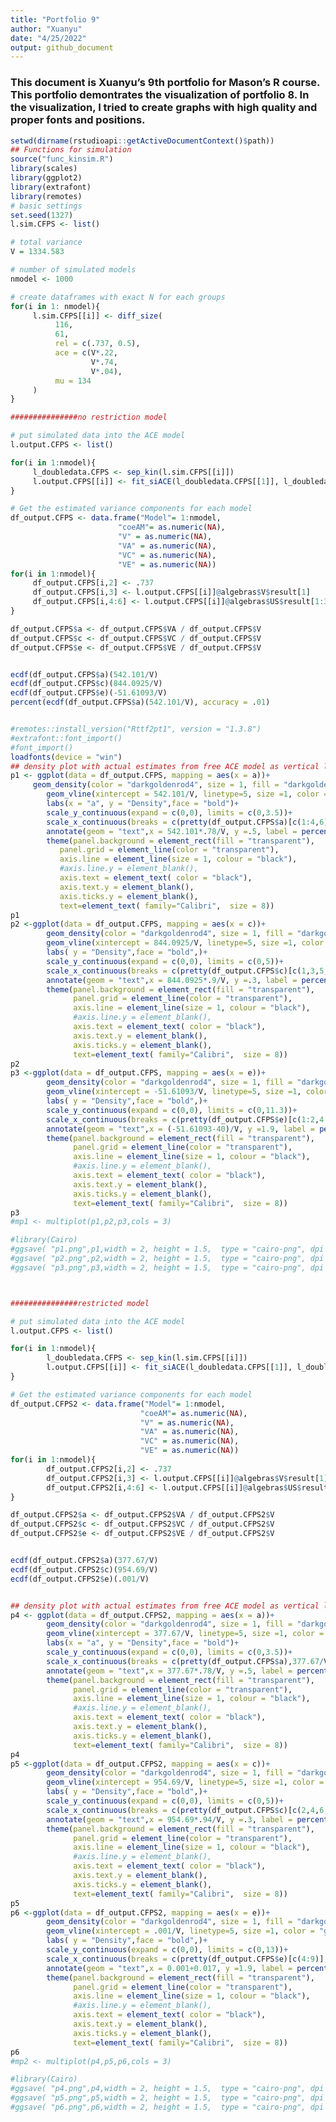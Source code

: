 ```yaml
---
title: "Portfolio 9"
author: "Xuanyu"
date: "4/25/2022"
output: github_document
---
```


### This document is Xuanyu's 9th portfolio for Mason's R course. This portfolio demontrates the visualization of portfolio 8. In the visualization, I tried to create graphs with high quality and proper fonts and positions. 


```r
setwd(dirname(rstudioapi::getActiveDocumentContext()$path))
## Functions for simulation
source("func_kinsim.R")
library(scales)
library(ggplot2)
library(extrafont)
library(remotes)
# basic settings
set.seed(1327)
l.sim.CFPS <- list()

# total variance
V = 1334.583

# number of simulated models
nmodel <- 1000

# create dataframes with exact N for each groups
for(i in 1: nmodel){
     l.sim.CFPS[[i]] <- diff_size(
          116,
          61,
          rel = c(.737, 0.5),
          ace = c(V*.22,
                  V*.74,
                  V*.04),
          mu = 134
     )
}

###############no restriction model

# put simulated data into the ACE model
l.output.CFPS <- list()

for(i in 1:nmodel){
     l_doubledata.CFPS <- sep_kin(l.sim.CFPS[[i]])
     l.output.CFPS[[i]] <- fit_siACE(l_doubledata.CFPS[[1]], l_doubledata.CFPS[[2]],.737 , elbound = FALSE )
}

# Get the estimated variance components for each model
df_output.CFPS <- data.frame("Model"= 1:nmodel, 
                        "coeAM"= as.numeric(NA),
                        "V" = as.numeric(NA),
                        "VA" = as.numeric(NA),
                        "VC" = as.numeric(NA),
                        "VE" = as.numeric(NA))
for(i in 1:nmodel){
     df_output.CFPS[i,2] <- .737
     df_output.CFPS[i,3] <- l.output.CFPS[[i]]@algebras$V$result[1]
     df_output.CFPS[i,4:6] <- l.output.CFPS[[i]]@algebras$US$result[1:3]
}

df_output.CFPS$a <- df_output.CFPS$VA / df_output.CFPS$V
df_output.CFPS$c <- df_output.CFPS$VC / df_output.CFPS$V
df_output.CFPS$e <- df_output.CFPS$VE / df_output.CFPS$V


ecdf(df_output.CFPS$a)(542.101/V)
ecdf(df_output.CFPS$c)(844.0925/V)
ecdf(df_output.CFPS$e)(-51.61093/V) 
percent(ecdf(df_output.CFPS$a)(542.101/V), accuracy = .01)


#remotes::install_version("Rttf2pt1", version = "1.3.8")
#extrafont::font_import()
#font_import()
loadfonts(device = "win")
## density plot with actual estimates from free ACE model as vertical lines
p1 <- ggplot(data = df_output.CFPS, mapping = aes(x = a))+
     geom_density(color = "darkgoldenrod4", size = 1, fill = "darkgoldenrod3", alpha = .2)+ 
        geom_vline(xintercept = 542.101/V, linetype=5, size =1, color = "goldenrod3")+
        labs(x = "a", y = "Density",face = "bold")+
        scale_y_continuous(expand = c(0,0), limits = c(0,3.5))+
        scale_x_continuous(breaks = c(pretty(df_output.CFPS$a)[c(1:4,6)],542.101/V), labels = label_number(accuracy = 0.01))+
        annotate(geom = "text",x = 542.101*.78/V, y =.5, label = percent(ecdf(df_output.CFPS$a)(542.101/V), accuracy = .01), family="Calibri", color = "gray40",size = 2)+
        theme(panel.background = element_rect(fill = "transparent"),
           panel.grid = element_line(color = "transparent"),
           axis.line = element_line(size = 1, colour = "black"),
           #axis.line.y = element_blank(),
           axis.text = element_text( color = "black"),
           axis.text.y = element_blank(),
           axis.ticks.y = element_blank(),
           text=element_text( family="Calibri",  size = 8))
p1
p2 <-ggplot(data = df_output.CFPS, mapping = aes(x = c))+
        geom_density(color = "darkgoldenrod4", size = 1, fill = "darkgoldenrod3", alpha = .2)+ 
        geom_vline(xintercept = 844.0925/V, linetype=5, size =1, color = "goldenrod3")+
        labs( y = "Density",face = "bold",)+
        scale_y_continuous(expand = c(0,0), limits = c(0,5))+
        scale_x_continuous(breaks = c(pretty(df_output.CFPS$c)[c(1,3,5,7,9)],844.0925/V), labels = label_number(accuracy = 0.01))+
        annotate(geom = "text",x = 844.0925*.9/V, y =.3, label = percent(ecdf(df_output.CFPS$c)(844.0925/V), accuracy = .01), family="Calibri", color = "gray40",size = 2)+
        theme(panel.background = element_rect(fill = "transparent"),
              panel.grid = element_line(color = "transparent"),
              axis.line = element_line(size = 1, colour = "black"),
              #axis.line.y = element_blank(),
              axis.text = element_text( color = "black"),
              axis.text.y = element_blank(),
              axis.ticks.y = element_blank(),
              text=element_text( family="Calibri",  size = 8))
p2
p3 <-ggplot(data = df_output.CFPS, mapping = aes(x = e))+
        geom_density(color = "darkgoldenrod4", size = 1, fill = "darkgoldenrod3", alpha = .2)+ 
        geom_vline(xintercept = -51.61093/V, linetype=5, size =1, color = "goldenrod3")+
        labs( y = "Density",face = "bold",)+
        scale_y_continuous(expand = c(0,0), limits = c(0,11.3))+
        scale_x_continuous(breaks = c(pretty(df_output.CFPS$e)[c(1:2,4:9)],-51.61093/V), labels = label_number(accuracy = 0.01))+
        annotate(geom = "text",x = (-51.61093-40)/V, y =1.9, label = percent(ecdf(df_output.CFPS$e)(-51.61093/V), accuracy = .01), family="Calibri", color = "gray40",size = 2)+
        theme(panel.background = element_rect(fill = "transparent"),
              panel.grid = element_line(color = "transparent"),
              axis.line = element_line(size = 1, colour = "black"),
              #axis.line.y = element_blank(),
              axis.text = element_text( color = "black"),
              axis.text.y = element_blank(),
              axis.ticks.y = element_blank(),
              text=element_text( family="Calibri",  size = 8))
p3
#mp1 <- multiplot(p1,p2,p3,cols = 3)

#library(Cairo)
#ggsave( "p1.png",p1,width = 2, height = 1.5,  type = "cairo-png", dpi = 900)
#ggsave( "p2.png",p2,width = 2, height = 1.5,  type = "cairo-png", dpi = 900)
#ggsave( "p3.png",p3,width = 2, height = 1.5,  type = "cairo-png", dpi = 900)



###############restricted model

# put simulated data into the ACE model
l.output.CFPS <- list()

for(i in 1:nmodel){
        l_doubledata.CFPS <- sep_kin(l.sim.CFPS[[i]])
        l.output.CFPS[[i]] <- fit_siACE(l_doubledata.CFPS[[1]], l_doubledata.CFPS[[2]],.737 , elbound = TRUE )
}

# Get the estimated variance components for each model
df_output.CFPS2 <- data.frame("Model"= 1:nmodel, 
                             "coeAM"= as.numeric(NA),
                             "V" = as.numeric(NA),
                             "VA" = as.numeric(NA),
                             "VC" = as.numeric(NA),
                             "VE" = as.numeric(NA))
for(i in 1:nmodel){
        df_output.CFPS2[i,2] <- .737
        df_output.CFPS2[i,3] <- l.output.CFPS[[i]]@algebras$V$result[1]
        df_output.CFPS2[i,4:6] <- l.output.CFPS[[i]]@algebras$US$result[1:3]
}

df_output.CFPS2$a <- df_output.CFPS2$VA / df_output.CFPS2$V
df_output.CFPS2$c <- df_output.CFPS2$VC / df_output.CFPS2$V
df_output.CFPS2$e <- df_output.CFPS2$VE / df_output.CFPS2$V


ecdf(df_output.CFPS2$a)(377.67/V)
ecdf(df_output.CFPS2$c)(954.69/V)
ecdf(df_output.CFPS2$e)(.001/V) 


## density plot with actual estimates from free ACE model as vertical lines
p4 <- ggplot(data = df_output.CFPS2, mapping = aes(x = a))+
        geom_density(color = "darkgoldenrod4", size = 1, fill = "darkgoldenrod3", alpha = .2)+ 
        geom_vline(xintercept = 377.67/V, linetype=5, size =1, color = "goldenrod3")+
        labs(x = "a", y = "Density",face = "bold")+
        scale_y_continuous(expand = c(0,0), limits = c(0,3.5))+
        scale_x_continuous(breaks = c(pretty(df_output.CFPS$a),377.67/V), labels = label_number(accuracy = 0.01))+
        annotate(geom = "text",x = 377.67*.78/V, y =.5, label = percent(ecdf(df_output.CFPS$a)(377.67/V), accuracy = .01), family="Calibri", color = "gray40",size = 2)+
        theme(panel.background = element_rect(fill = "transparent"),
              panel.grid = element_line(color = "transparent"),
              axis.line = element_line(size = 1, colour = "black"),
              #axis.line.y = element_blank(),
              axis.text = element_text( color = "black"),
              axis.text.y = element_blank(),
              axis.ticks.y = element_blank(),
              text=element_text( family="Calibri",  size = 8))
p4
p5 <-ggplot(data = df_output.CFPS2, mapping = aes(x = c))+
        geom_density(color = "darkgoldenrod4", size = 1, fill = "darkgoldenrod3", alpha = .2)+ 
        geom_vline(xintercept = 954.69/V, linetype=5, size =1, color = "goldenrod3")+
        labs( y = "Density",face = "bold",)+
        scale_y_continuous(expand = c(0,0), limits = c(0,5))+
        scale_x_continuous(breaks = c(pretty(df_output.CFPS$c)[c(2,4,6,8)],954.69/V), labels = label_number(accuracy = 0.01))+
        annotate(geom = "text",x = 954.69*.94/V, y =.3, label = percent(ecdf(df_output.CFPS$c)(954.69/V), accuracy = .01), family="Calibri", color = "gray40",size = 2)+
        theme(panel.background = element_rect(fill = "transparent"),
              panel.grid = element_line(color = "transparent"),
              axis.line = element_line(size = 1, colour = "black"),
              #axis.line.y = element_blank(),
              axis.text = element_text( color = "black"),
              axis.text.y = element_blank(),
              axis.ticks.y = element_blank(),
              text=element_text( family="Calibri",  size = 8))
p5
p6 <-ggplot(data = df_output.CFPS2, mapping = aes(x = e))+
        geom_density(color = "darkgoldenrod4", size = 1, fill = "darkgoldenrod3", alpha = .2)+ 
        geom_vline(xintercept = .001/V, linetype=5, size =1, color = "goldenrod3")+
        labs( y = "Density",face = "bold",)+
        scale_y_continuous(expand = c(0,0), limits = c(0,13))+
        scale_x_continuous(breaks = c(pretty(df_output.CFPS$e)[c(4:9)],0), labels = label_number(accuracy = 0.01))+
        annotate(geom = "text",x = 0.001+0.017, y =1.9, label = percent(ecdf(df_output.CFPS$e)(.001/V), accuracy = .01), family="Calibri", color = "gray40",size = 2)+
        theme(panel.background = element_rect(fill = "transparent"),
              panel.grid = element_line(color = "transparent"),
              axis.line = element_line(size = 1, colour = "black"),
              #axis.line.y = element_blank(),
              axis.text = element_text( color = "black"),
              axis.text.y = element_blank(),
              axis.ticks.y = element_blank(),
              text=element_text( family="Calibri",  size = 8))
p6
#mp2 <- multiplot(p4,p5,p6,cols = 3)

#library(Cairo)
#ggsave( "p4.png",p4,width = 2, height = 1.5,  type = "cairo-png", dpi = 900)
#ggsave( "p5.png",p5,width = 2, height = 1.5,  type = "cairo-png", dpi = 900)
#ggsave( "p6.png",p6,width = 2, height = 1.5,  type = "cairo-png", dpi = 900)
```

